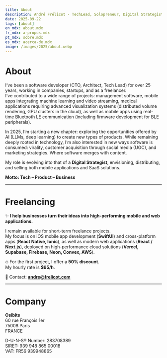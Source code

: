 ```yaml
---
title: About
description: André Frélicot - TechLead, Solopreneur, Digital Strategist. Tech - Product - Business.
date: 2025-09-22
tags: [about]
en_mdx: about.mdx
fr_mdx: a-propos.mdx
pt_mdx: sobre.mdx
es_mdx: acerca-de.mdx
image: /images/2025/about.webp
---
```


<ThreeCube />

# About  

I’ve been a software developer (CTO, Architect, Tech Lead) for over 25 years, working in companies, startups, and as a freelancer.  
I’ve contributed to a wide range of projects: management software, mobile apps integrating machine learning and video streaming, medical applications requiring advanced visualization systems (distributed volume rendering, GPU clusters in the cloud), as well as mobile apps using real-time Bluetooth LE communication (including firmware development for BLE peripherals).  

In 2025, I’m starting a new chapter: exploring the opportunities offered by AI (LLMs, deep learning) to create new types of products. While remaining deeply rooted in technology, I’m also interested in new ways software is consumed: virality, customer acquisition through social media (UGC), and marketing strategies. Where software merges with content.  

My role is evolving into that of a **Digital Strategist**, envisioning, distributing, and selling both mobile applications and SaaS solutions.  

**Motto: Tech – Product – Business**  

---

# Freelancing  

✨ **I help businesses turn their ideas into high-performing mobile and web applications.**  

I remain available for short-term freelance projects.  
My focus is on iOS mobile app development (**SwiftUI**) and cross-platform apps (**React Native, Ionic**), as well as modern web applications (**React / Next.js**), deployed on high-performance cloud solutions (**Vercel, Supabase, Firebase, Neon, Convex, AWS**).  

🔥 For the first project, I offer a **50% discount**.  
My hourly rate is **$95/h**.  

📩 Contact: **andre@frelicot.com**  

---

# Company  

**Osibits**  
60 rue François 1er  
75008 Paris  
FRANCE  

D-U-N-S® Number: 283708389  
SIRET: 939 948 865 00018  
VAT: FR56 939948865  
